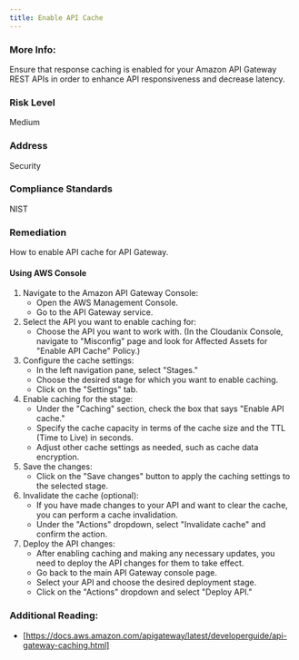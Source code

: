```yaml
---
title: Enable API Cache
---
```


### More Info:

Ensure that response caching is enabled for your Amazon API Gateway REST APIs in order to enhance API responsiveness and decrease latency.

### Risk Level

Medium

### Address

Security

### Compliance Standards

NIST

### Remediation

How to enable API cache for API Gateway.

#### Using AWS Console


1. Navigate to the Amazon API Gateway Console:
   - Open the AWS Management Console.
   - Go to the API Gateway service.
2. Select the API you want to enable caching for:
   - Choose the API you want to work with.
     (In the Cloudanix Console, navigate to "Misconfig" page and look for Affected Assets for "Enable API Cache" Policy.)
3. Configure the cache settings:
   - In the left navigation pane, select "Stages."
   - Choose the desired stage for which you want to enable caching.
   - Click on the "Settings" tab.
4. Enable caching for the stage:
   - Under the "Caching" section, check the box that says "Enable API cache."
   - Specify the cache capacity in terms of the cache size and the TTL (Time to Live) in seconds.
   - Adjust other cache settings as needed, such as cache data encryption.
5. Save the changes:
   - Click on the "Save changes" button to apply the caching settings to the selected stage.
6. Invalidate the cache (optional):
   - If you have made changes to your API and want to clear the cache, you can perform a cache invalidation.
   - Under the "Actions" dropdown, select "Invalidate cache" and confirm the action.
7. Deploy the API changes:
   - After enabling caching and making any necessary updates, you need to deploy the API changes for them to take effect.
   - Go back to the main API Gateway console page.
   - Select your API and choose the desired deployment stage.
   - Click on the "Actions" dropdown and select "Deploy API."

### Additional Reading:

- [https://docs.aws.amazon.com/apigateway/latest/developerguide/api-gateway-caching.html]